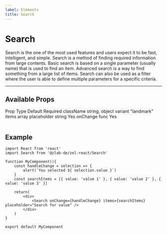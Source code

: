 ```yaml
---
label: Elements
title: Search
---
```



# Search

Search is the one of the most used features and users expect it to be fast, intelligent, and simple. Search is a method of finding required information from large contents. Basic search is based on a single parameter (usually name) that is used to find an item. Advanced search is a way to find something from a large list of items. Search can also be used as a filter where the user is able to define multiple parameters for a specific criteria.

---

## Available Props

<Table title="Search Props" style={{ marginBottom: 60 }}>
  <TableHeader>
    <TableCell>Prop</TableCell>
    <TableCell>Type</TableCell>
    <TableCell>Default</TableCell>
    <TableCell>Required</TableCell>
  </TableHeader>
  <TableBody>
    <TableRow color="white">
      <TableCell scope="row" component="th">
        className
      </TableCell>
      <TableCell>string, object</TableCell>
      <TableCell />
      <TableCell />
    </TableRow>
    <TableRow color="gray">
      <TableCell scope="row" component="th">
        variant
      </TableCell>
      <TableCell>"landmark"</TableCell>
      <TableCell />
      <TableCell />
    </TableRow>
    <TableRow color="white">
      <TableCell scope="row" component="th">
        items
      </TableCell>
      <TableCell>array</TableCell>
      <TableCell />
      <TableCell />
    </TableRow>
    <TableRow color="gray">
      <TableCell scope="row" component="th">
        placeholder
      </TableCell>
      <TableCell>string</TableCell>
      <TableCell />
      <TableCell>Yes</TableCell>
    </TableRow>
    <TableRow color="white">
      <TableCell scope="row" component="th">
        onChange
      </TableCell>
      <TableCell>func</TableCell>
      <TableCell />
      <TableCell>Yes</TableCell>
    </TableRow>
  </TableBody>
</Table>

## Example

<div style={{ marginBottom: 30 }}>
  <SearchExample />
</div>

```
import React from 'react'
import Search from '@zlab-de/zel-react/Search'

function MyComponent(){
    const handleChange = selection => {
        alert(`You selected ${ selection.value }`)
    }
    const searchItems = [{ value: 'value 1' }, { value: 'value 2' }, { value: 'value 3' }]

    return(
        <div>
            <Search onChange={handleChange} items={searchItems} placeholder="Search for value" />
        </div>
    )
}

export default MyComponent
```
